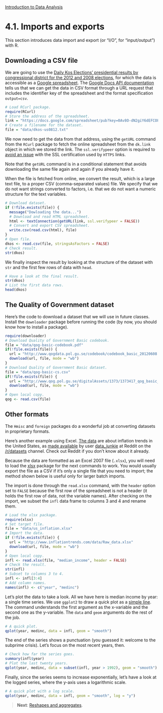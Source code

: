 <style>@import url(style.css);</style>
[Introduction to Data Analysis](index.html "Course index")

# 4.1. Imports and exports

This section introduces data import and export (or "I/O", for "input/output") with R.

## Downloading a CSV file

We are going to use the [Daily Kos Elections' presidential results by congressional district for the 2012 and 2008 elections](http://www.dailykos.com/story/2012/11/19/1163009/-Daily-Kos-Elections-presidential-results-by-congressional-district-for-the-2012-2008-elections?detail=hide), for which the data is accessible as a [Google spreadsheet](https://docs.google.com/spreadsheet/pub?key=0Av8O-dN2giY6dEFCOFZ4ZnlKS0x3M3Y0WHd5aWFDWkE&single=true&gid=0&output=html). The [Google Docs API documentation](http://code.google.com/apis/spreadsheets/) tells us that we can get the data in CSV format through a URL request that includes the identifier key of the spreadsheet and the format specification `output=csv`.

```r
# Load RCurl package.
require(RCurl)
# Store the address of the spreadsheet.
link = "https://docs.google.com/spreadsheet/pub?key=0Av8O-dN2giY6dEFCOFZ4ZnlKS0x3M3Y0WHd5aWFDWkE&output=csv"
# Create a filename for the dataset.
file = "data/dkos-us0812.txt"
```

We now need to get the data from that address, using the `getURL` command from the `RCurl` package to fetch the online spreadsheet from the `dk.link` object in which we stored the link. The `ssl.verifypeer` option is required to [avoid an issue](http://christophergandrud.blogspot.fr/2012/06/update-to-data-on-github-post-solution.html) with the SSL certification used by `HTTPS` links.

Note that the `getURL` command is in a conditional statement that avoids downloading the same file again and again if you already have it.

When the file is fetched from online, we convert the result, which is a large text file, to a proper CSV (comma-separated values) file. We specify that we do not want strings converted to factors, i.e. that we do not want a numeric structure for the text variables.

```r
# Download dataset.
if (!file.exists(file)) {
  message("Dowloading the data...")
  # Download and read HTML spreadsheet.
  html <- textConnection(getURL(link, ssl.verifypeer = FALSE))
  # Convert and export CSV spreadsheet.
  write.csv(read.csv(html), file)
}
# Open file.
dkos <- read.csv(file, stringsAsFactors = FALSE)
# Check result.
str(dkos)
```

We finally inspect the result by looking at the structure of the dataset with `str` and the first few rows of data with `head`.

```r
# Have a look at the final result.
str(dkos)
# List the first data rows.
head(dkos)
```

## The Quality of Government dataset

Here's the code to download a dataset that we will use in future classes. Install the `downloader` package before running the code (by now, you should know how to install a package).

```r
require(downloader)
# Download Quality of Government Basic codebook.
file = "data/qog-basic-codebook.pdf"
if(!file.exists(file)) {
  url = "http://www.qogdata.pol.gu.se/codebook/codebook_basic_20120608.pdf"
  download(url, file, mode = "wb")
}
# Download Quality of Government Basic dataset.
file = "data/qog-basic-cs.csv"
if(!file.exists(file)) {
  url = "http://www.qog.pol.gu.se/digitalAssets/1373/1373417_qog_basic_cs_csv_120608.csv"
  download(url, file, mode = "wb")
}
# Open local copy.
qog <- read.csv(file)
```

## Other formats

The `Hmisc` and `foreign` packages do a wonderful job at converting datasets in proprietary formats.

Here's another example using Excel. [The data](http://www.inflationtrends.com/data/Raw_data.xlsx) are about inflation trends in the United States, as [made available](http://www.reddit.com/r/datasets/comments/13ww5b/have_some_data_on_us_food_and_fuel_prices_median/) by user [data_junkie](http://www.reddit.com/user/data_junkie) at Reddit on the [/r/datasets](http://www.reddit.com/r/datasets/) channel. Check out Reddit if you don't know about it already.

Because the data are formatted as an Excel 2007 file (`.xlsx`), you will need to load the [xlsx](http://cran.r-project.org/web/packages/xlsx/) package for the next commands to work. You would usually export the file as a CSV if it's only a single file that you need to import; the method shown below is useful only for larger batch imports.

The import is done through the `read.xlsx` command, with the `header` option set to `FALSE` because the first row of the spreadsheet is not a header (it holds the first row of data, not the variable names). After checking on the import, we subset the `infl` data frame to columns 3 and 4 and rename them.

```r
# Load the xlsx package.
require(xlsx)
# Set target file.
file = "data/us_inflation.xlsx"
# Import the data.
if (!file.exists(file)) {
  url = "http://www.inflationtrends.com/data/Raw_data.xlsx"
  download(url, file, mode = "wb")
}
# Open local copy.
infl <- read.xlsx(file, "median_income", header = FALSE)
# Check the result.
str(infl)
# Subset to columns 3 to 4.
infl <- infl[3:4]
# Add column names.
names(infl) <- c("year", "medinc")
```

Let's plot the data to take a look. All we have here is median income by year: a single time series. We use `ggplot2` to draw a quick plot as a [simple line](http://docs.ggplot2.org/current/geom_line.html). The command understands the first argument as the x-variable and the second one as the y-variable. The `data` and `geom` arguments do the rest of the job.

```r
# A quick plot.
qplot(year, medinc, data = infl, geom = "smooth")
```

The end of the series shows a punctuation (you guessed it: welcome to the subprime crisis). Let's focus on the most recent years, then.

```r
# Check how far the series goes.
summary(infl$year)
# Plot the last twenty years.
qplot(year, medinc, data = subset(infl, year > 1992), geom = "smooth")
```

Finally, since the series seems to increase exponentially, let's have a look at the logged series, where the y-axis uses a logarithmic scale.

```r
# A quick plot with a log scale.
qplot(year, medinc, data = infl, geom = "smooth", log = "y")
```

> __Next__: [Reshapes and aggregates](042_reshaping.html).
